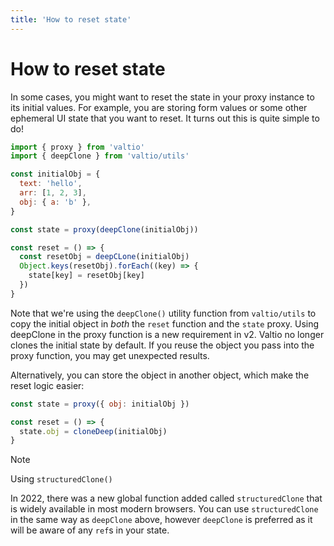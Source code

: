 ```yaml
---
title: 'How to reset state'
---
```


# How to reset state

In some cases, you might want to reset the state in your proxy instance to its initial values. For example, you are storing form values or some other ephemeral UI state that you want to reset. It turns out this is quite simple to do!

```js
import { proxy } from 'valtio'
import { deepClone } from 'valtio/utils'

const initialObj = {
  text: 'hello',
  arr: [1, 2, 3],
  obj: { a: 'b' },
}

const state = proxy(deepClone(initialObj))

const reset = () => {
  const resetObj = deepCLone(initialObj)
  Object.keys(resetObj).forEach((key) => {
    state[key] = resetObj[key]
  })
}
```

Note that we're using the `deepClone()` utility function from `valtio/utils` to copy the initial object in _both_ the `reset` function and the `state` proxy. Using deepClone in the proxy function is a new requirement in v2. Valtio no longer clones the initial state by default. If you reuse the object you pass into the proxy function, you may get unexpected results.

Alternatively, you can store the object in another object, which make the reset logic easier:

```js
const state = proxy({ obj: initialObj })

const reset = () => {
  state.obj = cloneDeep(initialObj)
}
```

> [!NOTE]
> Using `structuredClone()`

In 2022, there was a new global function added called `structuredClone` that is widely available in most modern browsers. You can use `structuredClone` in the same way as `deepClone` above, however `deepClone` is preferred as it will be aware of any `ref`s in your state.
